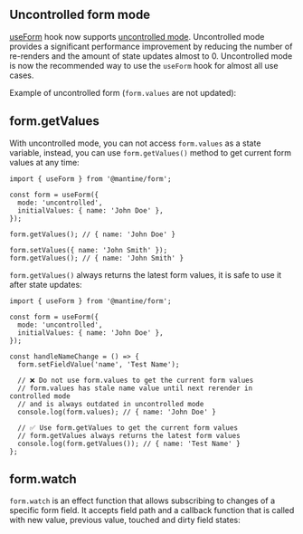 

## Uncontrolled form mode

[useForm](/form/use-form) hook now supports [uncontrolled mode](/form/uncontrolled).
Uncontrolled mode provides a significant performance improvement by reducing
the number of re-renders and the amount of state updates almost to 0. Uncontrolled
mode is now the recommended way to use the `useForm` hook for almost all use cases.

Example of uncontrolled form (`form.values` are not updated):

<Demo data={FormDemos.uncontrolled} />

## form.getValues

With uncontrolled mode, you can not access `form.values` as a state variable,
instead, you can use `form.getValues()` method to get current form values at any time:

```tsx
import { useForm } from '@mantine/form';

const form = useForm({
  mode: 'uncontrolled',
  initialValues: { name: 'John Doe' },
});

form.getValues(); // { name: 'John Doe' }

form.setValues({ name: 'John Smith' });
form.getValues(); // { name: 'John Smith' }
```

`form.getValues()` always returns the latest form values, it is safe to use it
after state updates:

```tsx
import { useForm } from '@mantine/form';

const form = useForm({
  mode: 'uncontrolled',
  initialValues: { name: 'John Doe' },
});

const handleNameChange = () => {
  form.setFieldValue('name', 'Test Name');

  // ❌ Do not use form.values to get the current form values
  // form.values has stale name value until next rerender in controlled mode
  // and is always outdated in uncontrolled mode
  console.log(form.values); // { name: 'John Doe' }

  // ✅ Use form.getValues to get the current form values
  // form.getValues always returns the latest form values
  console.log(form.getValues()); // { name: 'Test Name' }
};
```

## form.watch

`form.watch` is an effect function that allows subscribing to changes of a
specific form field. It accepts field path and a callback function that is
called with new value, previous value, touched and dirty field states:

<Demo data={FormDemos.watch} />
